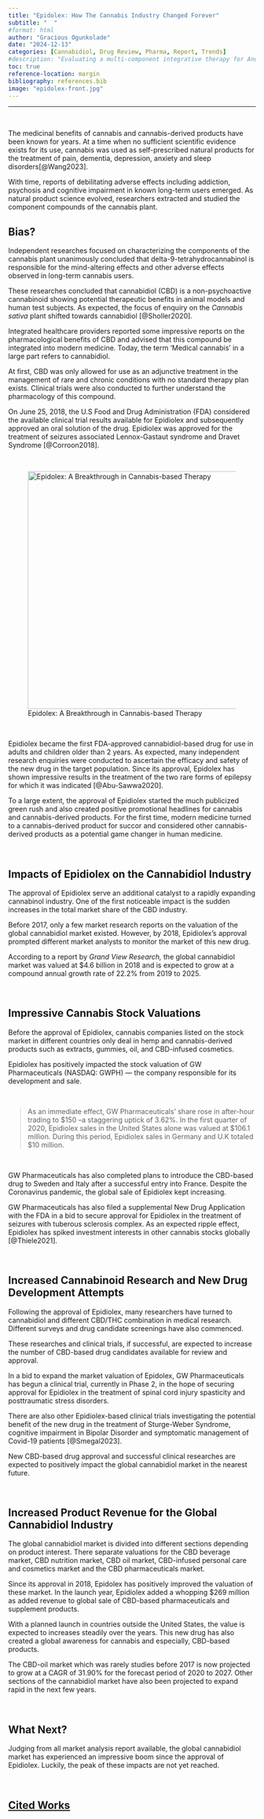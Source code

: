 ```yaml
---
title: "Epidolex: How The Cannabis Industry Changed Forever"
subtitle: "  "
#format: html
author: "Gracious Ogunkolade"
date: "2024-12-13"
categories: [Cannabidiol, Drug Review, Pharma, Report, Trends]
#description: "Evaluating a multi-component integrative therapy for Androgenic Alopecia"
toc: true
reference-location: margin
bibliography: references.bib
image: "epidolex-front.jpg"
---
```


------------------------------------------------------------------------

<br>

The medicinal benefits of cannabis and cannabis-derived products have been known for years. At a time when no sufficient scientific evidence exists for its use, cannabis was used as self-prescribed natural products for the treatment of pain, dementia, depression, anxiety and sleep disorders[@Wang2023].

With time, reports of debilitating adverse effects including addiction, psychosis and cognitive impairment in known long-term users emerged. As natural product science evolved, researchers extracted and studied the component compounds of the cannabis plant.

::: callout-important
## Bias?

Independent researches focused on characterizing the components of the cannabis plant unanimously concluded that delta-9-tetrahydrocannabinol is responsible for the mind-altering effects and other adverse effects observed in long-term cannabis users.
:::

These researches concluded that cannabidiol (CBD) is a non-psychoactive cannabinoid showing potential therapeutic benefits in animal models and human test subjects. As expected, the focus of enquiry on the *Cannabis sativa* plant shifted towards cannabidiol [@Sholler2020].

Integrated healthcare providers reported some impressive reports on the pharmacological benefits of CBD and advised that this compound be integrated into modern medicine. Today, the term ‘Medical cannabis’ in a large part refers to cannabidiol.

At first, CBD was only allowed for use as an adjunctive treatment in the management of rare and chronic conditions with no standard therapy plan exists. Clinical trials were also conducted to further understand the pharmacology of this compound.

On June 25, 2018, the U.S Food and Drug Administration (FDA) considered the available clinical trial results available for Epidiolex and subsequently approved an oral solution of the drug. Epidiolex was approved for the treatment of seizures associated Lennox-Gastaut syndrome and Dravet Syndrome [@Corroon2018].

<br>

![Epidolex: A Breakthrough in Cannabis-based Therapy](epidolex.jpg){fig-alt="Epidolex Product Image" fig-align="center" width="484"}

<br>

Epidiolex became the first FDA-approved cannabidiol-based drug for use in adults and children older than 2 years. As expected, many independent research enquiries were conducted to ascertain the efficacy and safety of the new drug in the target population. Since its approval, Epidolex has shown impressive results in the treatment of the two rare forms of epilepsy for which it was indicated [@Abu-Sawwa2020].

To a large extent, the approval of Epidiolex started the much publicized green rush and also created positive promotional headlines for cannabis and cannabis-derived products. For the first time, modern medicine turned to a cannabis-derived product for succor and considered other cannabis-derived products as a potential game changer in human medicine.

<br>

## **Impacts of Epidiolex on the Cannabidiol Industry**

The approval of Epidiolex serve an additional catalyst to a rapidly expanding cannabinol industry. One of the first noticeable impact is the sudden increases in the total market share of the CBD industry.

Before 2017, only a few market research reports on the valuation of the global cannabidiol market existed. However, by 2018, Epidiolex's approval prompted different market analysts to monitor the market of this new drug.

According to a report by *Grand View Research,* the global cannabidiol market was valued at \$4.6 billion in 2018 and is expected to grow at a compound annual growth rate of 22.2% from 2019 to 2025.

<br>

## **Impressive Cannabis Stock Valuations**

Before the approval of Epidiolex, cannabis companies listed on the stock market in different countries only deal in hemp and cannabis-derived products such as extracts, gummies, oil, and CBD-infused cosmetics.

Epidiolex has positively impacted the stock valuation of GW Pharmaceuticals (NASDAQ: GWPH) — the company responsible for its development and sale.

<br>

> As an immediate effect, GW Pharmaceuticals' share rose in after-hour trading to \$150 –a staggering uptick of 3.62%. In the first quarter of 2020, Epidiolex sales in the United States alone was valued at \$106.1 million. During this period, Epidiolex sales in Germany and U.K totaled \$10 million.

<br>

GW Pharmaceuticals has also completed plans to introduce the CBD-based drug to Sweden and Italy after a successful entry into France. Despite the Coronavirus pandemic, the global sale of Epidiolex kept increasing.

GW Pharmaceuticals has also filed a supplemental New Drug Application with the FDA in a bid to secure approval for Epidiolex in the treatment of seizures with tuberous sclerosis complex. As an expected ripple effect, Epidiolex has spiked investment interests in other cannabis stocks globally [@Thiele2021]. 

<br>

## **Increased Cannabinoid Research and New Drug Development Attempts**

Following the approval of Epidiolex, many researchers have turned to cannabidiol and different CBD/THC combination in medical research. Different surveys and drug candidate screenings have also commenced.

These researches and clinical trials, if successful, are expected to increase the number of CBD-based drug candidates available for review and approval.

In a bid to expand the market valuation of Epidolex, GW Pharmaceuticals has begun a clinical trial, currently in Phase 2, in the hope of securing approval for Epidiolex in the treatment of spinal cord injury spasticity and posttraumatic stress disorders.

There are also other Epidiolex-based clinical trials investigating the potential benefit of the new drug in the treatment of Sturge-Weber Syndrome, cognitive impairment in Bipolar Disorder and symptomatic management of Covid-19 patients [@Smegal2023].

New CBD-based drug approval and successful clinical researches are expected to positively impact the global cannabidiol market in the nearest future.

<br>

## **Increased Product Revenue for the Global Cannabidiol Industry**

The global cannabidiol market is divided into different sections depending on product interest. There separate valuations for the CBD beverage market, CBD nutrition market, CBD oil market, CBD-infused personal care and cosmetics market and the CBD pharmaceuticals market.

Since its approval in 2018, Epidolex has positively improved the valuation of these market. In the launch year, Epidiolex added a whopping \$269 million as added revenue to global sale of CBD-based pharmaceuticals and supplement products.

With a planned launch in countries outside the United States, the value is expected to increases steadily over the years. This new drug has also created a global awareness for cannabis and especially, CBD-based products.

The CBD-oil market which was rarely studies before 2017 is now projected to grow at a CAGR of 31.90% for the forecast period of 2020 to 2027. Other sections of the cannabidiol market have also been projected to expand rapid in the next few years.

<br>

## What Next?

Judging from all market analysis report available, the global cannabidiol market has experienced an impressive boom since the approval of Epidiolex. Luckily, the peak of these impacts are not yet reached.

<br>

## [**Cited Works**]{.underline}
